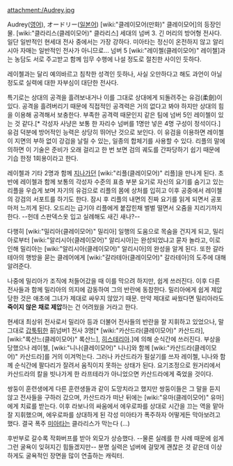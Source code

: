 attachment:/Audrey.jpg

Audrey([[영어]]), オードリー([[일본어]])
[wiki:"클레이모어(만화)" 클레이모어]의 등장인물. [wiki:"클라리스(클레이모어)" 클라리스] 세대의 넘버 3. 긴 머리의 방어형 전사다. 일단 일반적인 현세대 전사 중에서는 가장 강하다. 미아타는 정신이 온전하지 않고 알리시아 자매는 일반적인 전사가 아니므로... 넘버 5 [wiki:"레이첼(클레이모어)" 레이첼]과는 농담도 서로 주고받고 함께 임무 수행에 나설 정도로 절친한 사이인 듯하다.

레이첼과는 달리 예의바르고 침착한 성격인 듯하나, 사실 오만하다고 해도 과언이 아닐 정도로 실력에 대한 자부심이 대단한 전사다.

특기로는 상대의 공격을 흘려보내거나 이를 그대로 상대에게 되돌려주는 유검(柔劍)이 있다. 공격을 흘려버리기 때문에 직접적인 공격력은 거의 없다고 봐야 하지만 상대의 힘을 이용해 공격해서 보충한다. 부족한 공격력 때문인지 같은 팀에 넘버 5인 레이첼이 있는 것 같다.[* 각성자 사냥은 보통 한 자리수 넘버를 1명만 넣은 4명 구성이 정석이다.] 유검 덕분에 방어적인 능력은 상당히 뛰어난 것으로 보인다. 이 유검을 이용하면 레이첼이 지면의 부하 없이 강검을 날릴 수 있는, 일종의 합체기를 사용할 수 있다. 리플의 말에 의하면 이 기술은 준비가 오래 걸리고 한 번 보면 검의 궤도를 간파당하기 쉽기 때문에 기습 한정 1회용이라고 한다.

레이첼과 기타 2명과 함께 [[지나가던]] [wiki:"리플(클레이모어)" 리플]을 만나게 된다. 초반에 레이첼과 함께 보통의 각성자 수준의 표층 부분 요기로 자신의 요기를 숨기고 있는 리플을 우습게 보며 자기의 유검으로 리플의 몸에 상처를 입히고 이후 공중에서 레이첼의 강검의 서포트를 하기도 한다. 잠시 후 리플의 내면의 진짜 요기를 읽게 되면서 공포마저 느끼게 된다. 오드리는 급기야 리플에게 붙잡힌채 벌벌 떨면서 오줌을 지리기까지 한다. --헌데 스판덱스옷 입고 실례해도 새긴 새나?--

다행히 [wiki:"밀리아(클레이모어)" 밀리아] 일행의 도움으로 목숨을 건지게 되고, 밀리아로부터 [wiki:"알리시아(클레이모어)" 알리시아]는 완성되었냐고 묻자 놀라고, 이로 인해 밀리아는 [wiki:"알리시아(클레이모어)" 알리시아]의 완성을 알게 된다. 또한 갈라테아의 행방을 묻는 클레어에게 [wiki:"갈라테아(클레이모어)" 갈라테아]의 도주에 대해 알려준다.

나중에 밀리아가 조직에 처들어갔을 때 이를 막으려 하지만, 쉽게 쓰러진다. 이후 다른 전사들과 함께 밀리아의 의지에 감동하여 그의 반란에 동참한다. 밀리아에게 쉽게 제압당한 것은 애초에 그녀가 제대로 싸우지 않았기 때문. 만약 제대로 싸웠다면 밀리아라도 '''죽이지 않은 채로 제압'''하는 건 어려웠을 거라고 한다.

현세대 최상위 전사로서 밀리아 등과 더불어 전사들의 반란을 잘 지휘하고 있었으나, 말그대로 [[갑툭튀]]한 前넘버1 전사 3명[* [wiki:"카산드라(클레이모어)" 카산드라], [wiki:"록산느(클레이모어)" 록산느], [[히스테리아]].]에 의해 순식간에 쓰러진다. 부상을 당했으나 레이첼, [wiki:"니나(클레이모어)" 니나]와 함께 [wiki:"카산드라(클레이모어)" 카산드라]를 거의 이겨먹는다. 그러나 카산드라가 필살기를 쓰자 레이첼, 니나와 함께 순식간에 팔다리가 잘려서 움직이지 못하는 상태가 된다. 요기조정으로 원거리에서 카산드라의 칼을 빗나가게 한 라프테라가 아니었으면 카산드라에게 죽었을 것이다.

쌍둥이 훈련생에게 다른 훈련생들과 같이 도망치라고 했지만 쌍둥이들은 그 말을 듣지 않고 전사들을 구하러 갔으며, 카산드라가 떠난 뒤에는 [wiki:"유마(클레이모어)" 유마]에게 치료를 받는다. 이후 라보나의 싸움에서 에우로파를 상대로 시간을 끄는 역을 맡아 잘 지휘했으며, 에우로파를 상대하게 된 각성 미아타가 폭주하자 어떻게든 막아보려고 했다. 결국 폭주 [[미아타]]는 클라리스가 막는다 (...)

후반부로 갈수록 작화버프를 받아 외모가 상승했다. --물론 실례를 한 사례 때문에 쉽게 그런 굴욕이 잊혀지긴 힘들겠지만-- 분명 실력은 넘버에 걸맞게 괜찮은 것 같은데 이상하게도 굴욕적인 장면을 많이 연출하는 캐릭터.
